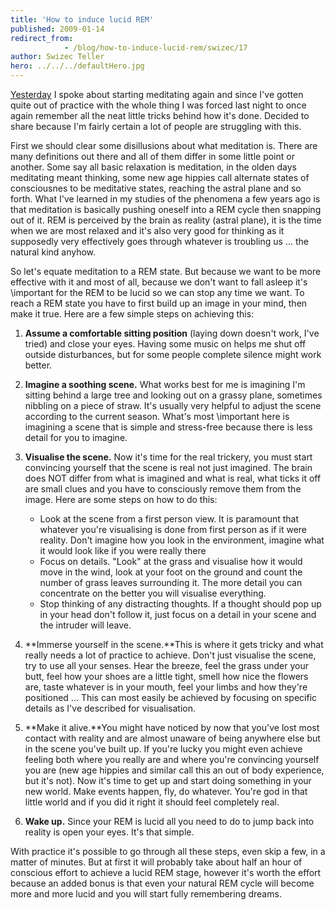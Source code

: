 ```yaml
---
title: 'How to induce lucid REM'
published: 2009-01-14
redirect_from: 
            - /blog/how-to-induce-lucid-rem/swizec/17
author: Swizec Teller
hero: ../../../defaultHero.jpg
---
```

[Yesterday](http://swizec.com/blog/powernaps-and-gambling/2/416) I spoke about starting meditating again and since I've gotten quite out of practice with the whole thing I was forced last night to once again remember all the neat little tricks behind how it's done. Decided to share because I'm fairly certain a lot of people are struggling with this.

First we should clear some disillusions about what meditation is. There are many definitions out there and all of them differ in some little point or another. Some say all basic relaxation is meditation, in the olden days meditating meant thinking, some new age hippies call alternate states of consciousnes to be meditative states, reaching the astral plane and so forth. What I've learned in my studies of the phenomena a few years ago is that meditation is basically pushing oneself into a REM cycle then snapping out of it. REM is perceived by the brain as reality (astral plane), it is the time when we are most relaxed and it's also very good for thinking as it supposedly very effectively goes through whatever is troubling us ... the natural kind anyhow.

So let's equate meditation to a REM state. But because we want to be more effective with it and most of all, because we don't want to fall asleep it's \\important for the REM to be lucid so we can stop any time we want. To reach a REM state you have to first build up an image in your mind, then make it true. Here are a few simple steps on achieving this:

1. **Assume a comfortable sitting position** (laying down doesn't work, I've tried) and close your eyes. Having some music on helps me shut off outside disturbances, but for some people complete silence might work better.

2. **Imagine a soothing scene.** What works best for me is imagining I'm sitting behind a large tree and looking out on a grassy plane, sometimes nibbling on a piece of straw. It's usually very helpful to adjust the scene according to the current season. What's most \\important here is imagining a scene that is simple and stress-free because there is less detail for you to imagine.

3. **Visualise the scene.** Now it's time for the real trickery, you must start convincing yourself that the scene is real not just imagined. The brain does NOT differ from what is imagined and what is real, what ticks it off are small clues and you have to consciously remove them from the image. Here are some steps on how to do this:

   - Look at the scene from a first person view. It is paramount that whatever you're visualising is done from first person as if it were reality. Don't imagine how you look in the environment, imagine what it would look like if you were really there
   - Focus on details. "Look" at the grass and visualise how it would move in the wind, look at your foot on the ground and count the number of grass leaves surrounding it. The more detail you can concentrate on the better you will visualise everything.
   - Stop thinking of any distracting thoughts. If a thought should pop up in your head don't follow it, just focus on a detail in your scene and the intruder will leave.

4. **Immerse yourself in the scene.**This is where it gets tricky and what really needs a lot of practice to achieve. Don't just visualise the scene, try to use all your senses. Hear the breeze, feel the grass under your butt, feel how your shoes are a little tight, smell how nice the flowers are, taste whatever is in your mouth, feel your limbs and how they're positioned ... This can most easily be achieved by focusing on specific details as I've described for visualisation.

5. **Make it alive.**You might have noticed by now that you've lost most contact with reality and are almost unaware of being anywhere else but in the scene you've built up. If you're lucky you might even achieve feeling both where you really are and where you're convincing yourself you are (new age hippies and similar call this an out of body experience, but it's not). Now it's time to get up and start doing something in your new world. Make events happen, fly, do whatever. You're god in that little world and if you did it right it should feel completely real.

6. **Wake up.** Since your REM is lucid all you need to do to jump back into reality is open your eyes. It's that simple.

With practice it's possible to go through all these steps, even skip a few, in a matter of minutes. But at first it will probably take about half an hour of conscious effort to achieve a lucid REM stage, however it's worth the effort because an added bonus is that even your natural REM cycle will become more and more lucid and you will start fully remembering dreams.